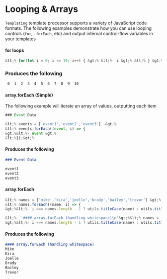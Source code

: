 
# Looping & Arrays
`Templating` template processor supports a variety of JavaScript code formats. The following examples demonstrate how you can use looping controls (`for`, `.forEach`, etc) and output internal control-flow variables in your templates

#### for loops

```javascript
&lt;% for(let i = 0; i <= 10; i++) { &gt;% &lt;%- i &gt;% &lt;% } &gt;%
```

### Produces the following

```markdown
 0  1  2  3  4  5  6  7  8  9  10
 ```

#### array.forEach (Simple)
The following example will iterate an array of values, outputting each item

```javascript
### Event Data

&lt;% events = ['event1','event2','event3'] -&gt;%
&lt;% events.forEach((event, i) => {
&gt;%&lt;%- event &gt;%
&lt;%});&gt;%
```

#### Produces the following

```markdown
### Event Data

event1
event2
event3
```

#### array.forEach

```javascript
&lt;% names = ['mike','kira','joelle','brady','bailey','trevor'] &gt;%
&lt;% names.forEach((name, i) => {
&gt;%&lt;%- i === names.length - 1 ? utils.titleCase(name) : utils.titleCase(name) + '\n' &gt;%&lt;%});&gt;%

&lt;%- '#### array.forEach (handling whitespace)\n'&gt;%&lt;% names = ['mike','kira','joelle','brady','bailey','trevor'] &gt;%&lt;% names.forEach((name, i) => {
&gt;%&lt;%- i === names.length - 1 ? utils.titleCase(name) : utils.titleCase(name) + '\n' &gt;%&lt;%});&gt;%
```

#### Produces the following

```markdown
#### array.forEach (handling whitespace)
Mike
Kira
Joelle
Brady
Bailey
Trevor
```
